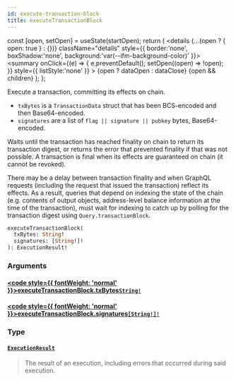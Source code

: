 ```yaml
---
id: execute-transaction-block
title: executeTransactionBlock
---
```









  const [open, setOpen] = useState(startOpen);
  return (
    <details {...(open ? { open: true } : {})} className="details" style={{ border:'none', boxShadow:'none', background:'var(--ifm-background-color)' }}>
      <summary
        onClick={(e) => {
          e.preventDefault();
          setOpen((open) => !open);
        }}
        style={{ listStyle:'none' }}
      >
      {open ? dataOpen : dataClose}
      </summary>
      {open && children}
    </details>
  );
};








Execute a transaction, committing its effects on chain.

- `txBytes` is a `TransactionData` struct that has been BCS-encoded and then Base64-encoded.
- `signatures` are a list of `flag || signature || pubkey` bytes, Base64-encoded.

Waits until the transaction has reached finality on chain to return its transaction digest,
or returns the error that prevented finality if that was not possible. A transaction is
final when its effects are guaranteed on chain (it cannot be revoked).

There may be a delay between transaction finality and when GraphQL requests (including the
request that issued the transaction) reflect its effects. As a result, queries that depend
on indexing the state of the chain (e.g. contents of output objects, address-level balance
information at the time of the transaction), must wait for indexing to catch up by polling
for the transaction digest using `Query.transactionBlock`.


```graphql
executeTransactionBlock(
  txBytes: String!
  signatures: [String!]!
): ExecutionResult!
```




### Arguments

#### [<code style={{ fontWeight: 'normal' }}>executeTransactionBlock.<b>txBytes</b></code>](#)<Bullet />[`String!`](/references/sui-api/sui-graphql/reference/scalars/string) <Badge class="badge badge--secondary" text="non-null"/> <Badge class="badge badge--secondary" text="scalar"/> 
> 
> 
> 
> 

#### [<code style={{ fontWeight: 'normal' }}>executeTransactionBlock.<b>signatures</b></code>](#)<Bullet />[`[String!]!`](/references/sui-api/sui-graphql/reference/scalars/string) <Badge class="badge badge--secondary" text="non-null"/> <Badge class="badge badge--secondary" text="scalar"/> 
> 
> 
> 
> 

### Type

#### [`ExecutionResult`](/references/sui-api/sui-graphql/reference/objects/execution-result) <Badge class="badge badge--secondary" text="object"/> 
> 
> 
> The result of an execution, including errors that occurred during said execution.
> 



